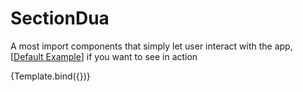 
<Meta title="Components/SectionDua" />

# SectionDua

A most import components that simply let user interact with the app,[[Default Example](/docs/components-SectionDua-example--default)] if you want to see in action


<Story name="Introduction" args={{}}>
  {Template.bind({})}
</Story>
